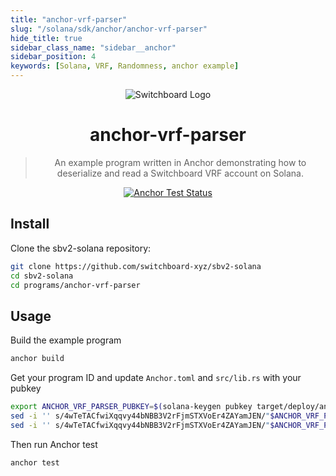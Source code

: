 ```yaml
---
title: "anchor-vrf-parser"
slug: "/solana/sdk/anchor/anchor-vrf-parser"
hide_title: true
sidebar_class_name: "sidebar__anchor"
sidebar_position: 4
keywords: [Solana, VRF, Randomness, anchor example]
---
```


<div align="center">

![Switchboard Logo](https://github.com/switchboard-xyz/sbv2-core/raw/main/website/static/img/icons/switchboard/avatar.png)

# anchor-vrf-parser

> An example program written in Anchor demonstrating how to deserialize and read
> a Switchboard VRF account on Solana.

[![Anchor Test Status](https://github.com/switchboard-xyz/sbv2-solana/actions/workflows/anchor-test.yml/badge.svg)](https://github.com/switchboard-xyz/sbv2-solana/actions/workflows/anchor-test.yml)

</div>

## Install

Clone the sbv2-solana repository:

```bash
git clone https://github.com/switchboard-xyz/sbv2-solana
cd sbv2-solana
cd programs/anchor-vrf-parser
```

## Usage

Build the example program

```bash
anchor build
```

Get your program ID and update `Anchor.toml` and `src/lib.rs` with your pubkey

```bash
export ANCHOR_VRF_PARSER_PUBKEY=$(solana-keygen pubkey target/deploy/anchor_vrf_parser-keypair.json)
sed -i '' s/4wTeTACfwiXqqvy44bNBB3V2rFjmSTXVoEr4ZAYamJEN/"$ANCHOR_VRF_PARSER_PUBKEY"/g Anchor.toml
sed -i '' s/4wTeTACfwiXqqvy44bNBB3V2rFjmSTXVoEr4ZAYamJEN/"$ANCHOR_VRF_PARSER_PUBKEY"/g src/lib.rs
```

Then run Anchor test

```bash
anchor test
```
